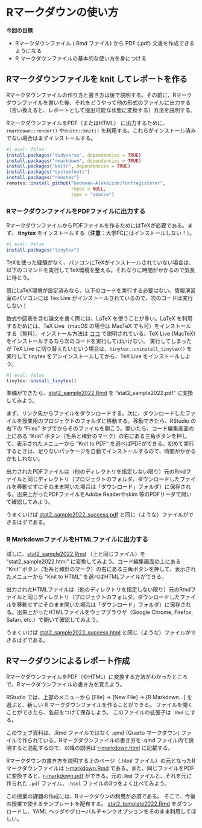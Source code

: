 # Rマークダウンの使い方

**今回の目標**

-   Rマークダウンファイル (.Rmd ファイル) から PDF (.pdf) 文書を作成できるようになる
-   R マークダウンファイルの基本的な使い方を身につける

## Rマークダウンファイルを knit してレポートを作る {#sec-rmd1}

Rマークダウンファイルの作り方と書き方は後で説明する。その前に、Rマークダウンファイルを書いた後、それをどうやって他の形式のファイルに出力する（言い換えると、レポートとして提出可能な状態に変換する）方法を説明する。

RマークダウンファイルをPDF（またはHTML） に出力するために、`rmarkdown::render()` や`knitr::knit()` を利用する。これらがインストール済みでない場合はまずインストールする。

```r
#| eval: false
install.packages("tidyverse", dependencies = TRUE)
install.packages("rmarkdown", dependencies = TRUE) 
install.packages("knitr", dependencies = TRUE) 
install.packages("systemfonts")
install.packages("remotes")
remotes::install_github("Gedevan-Aleksizde/fontregisterer", 
                        repos = NULL, 
                        type = "source")
```

### RマークダウンファイルをPDFファイルに出力する {#sec-pdf}

RマークダウンファイルからPDFファイルを作るためにはTeXが必要である。まず、 **tinytex** をインストールする（**注意**：大学PCにはインストールしない！）。

```r
#| eval: false
install.packages("tinytex")
```

TeXを使った経験がなく、パソコンにTeXがインストールされていない場合は、以下のコマンドを実行してTeX環境を整える。それなりに時間がかかるので気長に待とう。

::: callout-important
既にLaTeX環境が設定済みなら、以下のコードを実行する必要はない。情報演習室のパソコンには Tex Live がインストールされているので、次のコードは実行しない！
:::

::: callout-tip
数式や図表を含む論文を書く際には、LaTeX を使うことが多い。LaTeX を利用するためには、TeX Live（macOS の場合は MacTeX でも可）をインストールする（無料）。インストール方法は [ココ](https://texwiki.texjp.org/?TeX%20Live) で説明されている。TeX Live (MacTeX) をインストールするなら次のコードを実行してはいけない。 実行してしまったが TeX Live に切り替えたいという場合は、`tinytex::uninstall_tinytex()` を実行して tinytex をアンインストールしてから、TeX Live をインストールしよう。
:::

```r
#| eval: false
tinytex::install_tinytex()
```

準備ができたら、[stat2_sample2022.Rmd](https://drive.google.com/file/d/1-yu3Q5ZdCojrqTaNiFQ0aR_Lv09j4Yj-/view?usp=sharing) を "stat2_sample2022.pdf" に変換してみよう。

まず、リンク先からファイルをダウンロードする。次に、ダウンロードしたファイルを授業用のプロジェクトのフォルダに移動する。移動できたら、RStudio の右下の "Files" タブでからそのファイルを開こう。開いたら、コード編集画面の上にある "Knit" ボタン（毛糸と棒針のマーク）の右にある三角ボタンを押して、表示されたメニューから "Knit to PDF" を選べばPDFができる。初めて実行するときは、足りないパッケージを自動でインストールするので、時間がかかるかもしれない。

出力されたPDFファイルは（他のディレクトリを指定しない限り）元のRmdファイルと同じディレクトリ（プロジェクトのフォルダ。ダウンロードしたファイルを移動せずにそのまま開いた場合は「ダウンロード」フォルダ）に保存される。出来上がったPDFファイルをAdobe Readerやskim 等のPDFリーダで開いて確認してみよう。

うまくいけば [stat2_sample2022_success.pdf](https://drive.google.com/file/d/1065UBeSbQ_vlwTj5qvhTX8DMb3Wc72G3/view?usp=sharing) と同じ（ような）ファイルができるはずである。

### R MarkdownファイルをHTMLファイルに出力する {#sec-html}

試しに、[stat2_sample2022.Rmd](https://drive.google.com/file/d/1-yu3Q5ZdCojrqTaNiFQ0aR_Lv09j4Yj-/view?usp=sharing) （上と同じファイル）を "stat2_sample2022.html" に変換してみよう。コード編集画面の上にある "Knit" ボタン（毛糸と棒針のマーク）の右にある三角ボタンを押して、表示されたメニューから "Knit to HTML" を選べばHTMLファイルができる。

出力されたHTMLファイルは（他のディレクトリを指定しない限り）元のRmdファイルと同じディレクトリ（プロジェクトのフォルダ。ダウンロードしたファイルを移動せずにそのまま開いた場合は「ダウンロード」フォルダ）に保存される。出来上がったHTMLファイルをウェブブラウザ（Google Chrome, Firefox, Safari, etc.）で開いて確認してみよう。

うまくいけば [stat2_sample2022_success.html](https://yukiyanai.github.io/jp/classes/stat2/contents/R/stat2_sample2022_success.html) と同じ（ような）ファイルができるはずである。

## Rマークダウンによるレポート作成 {#sec-rmd2}

RマークダウンファイルをPDF（やHTML）に変換する方法がわかったところで、Rマークダウンファイルの書き方を覚えよう。

RStudio では、上部のメニューから \[File\] -\> \[New File\] -\> \[R Markdown...\] を選ぶと、新しい R マークダウンファイルを作ることができる。 ファイルを開くことができたら、名前をつけて保存しよう。 このファイルの拡張子は `.Rmd` にする。

このウェブ資料は、.Rmd ファイルではなく .qmd (Quarto マークダウン) ファイルで作られている。Rマークダウンファイルの書き方を .qmd ファイル内で説明すると混乱するので、以降の説明は [r-markdown.html](https://yukiyanai.github.io/jp/classes/stat2/contents/R/r-markdown.html) に記載する。

Rマークダウンの書き方を説明する上のページ（.html ファイル）の元となったRマークダウンファイルは [r-markdown.Rmd](https://drive.google.com/file/d/10WU4x2hmgs_SPpNNZR7xQiezm12DsCxT/view?usp=sharing) である。また、同じファイルをPDFに変換すると、[r-markdown.pdf](https://drive.google.com/file/d/10Y5zqNk3M6ZuvCClJvaL7fX7jFOtGD_r/view?usp=sharing) ができる。元の`.Rmd` ファイルと、それを元に作られた `.pdf` ファイル、`.html` ファイルの3つをよく比べてみよう。

この授業の課題の作成には、Rマークダウンの利用が必須である。 そこで、今後の授業で使えるテンプレートを配布する。 [stat2_template2022.Rmd](https://drive.google.com/file/d/10aoMXFcj2OZ0UHFuVBYqKzkI1GlJU37n/view?usp=sharing) をダウンロードし、YAML ヘッダやグローバルチャンクオプションをそのまま利用してほしい。

